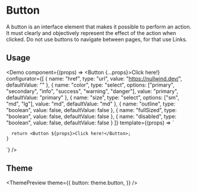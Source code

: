 

<Meta
  title="Button"
  description="A button is an interface element that makes it possible to perform an action."
/>

# Button

A button is an interface element that makes it possible to perform an action. It must clearly and
objectively represent the effect of the action when clicked. Do not use buttons to navigate between
pages, for that use Links.

## Usage

<Demo
  component={(props) => <Button {...props}>Click here!</Button>}
  configurator={[
    {
      name: "href",
      type: "url",
      value: "https://nullwind.dev/",
      defaultValue: ""
    },
    {
      name: "color",
      type: "select",
      options: ["primary", "secondary", "info", "success", "warning", "danger"],
      value: "primary",
      defaultValue: "primary"
    },
    {
      name: "size",
      type: "select",
      options: ["sm", "md", "lg"],
      value: "md",
      defaultValue: "md"
    },
    {
      name: "outline",
      type: "boolean",
      value: false,
      defaultValue: false
    },
    {
      name: "fullSized",
      type: "boolean",
      value: false,
      defaultValue: false
    },
    {
      name: "disabled",
      type: "boolean",
      value: false,
      defaultValue: false
    }
  ]}
  template={(props) => `

      return <Button ${props}>Click here!</Button>;
    }

`}
/>

## Theme

<ThemePreview
  theme={{
    button: theme.button,
  }}
/>
